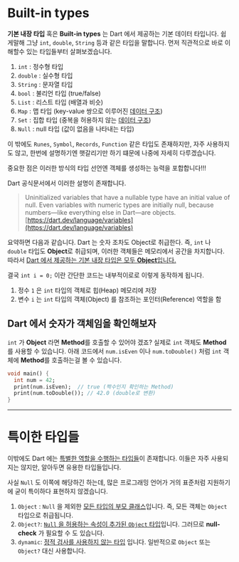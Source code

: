 # Built-in types

**기본 내장 타입** 혹은 **Built-in types** 는 Dart 에서 제공하는 기본 데이터 타입니다. 쉽게말해 그냥 `int`, `double`, `String` 등과 같은 타입을 말합니다. 먼저 직관적으로 바로 이해할수 있는 타입들부터 살펴보겠습니다.

1. `int` : 정수형 타입
2. `double` : 실수형 타입
3. `String` : 문자열 타입
4. `bool` : 불리언 타입 (true/false)
5. `List` : 리스트 타입 (배열과 비슷)
6. `Map` : 맵 타입 (key-value 쌍으로 이루어진 <U>데이터 구조</U>)
7. `Set` : 집합 타입 (중복을 허용하지 않는 <U>데이터 구조</U>)
8. `Null` : null 타입 (값이 없음을 나타내는 타입)

이 밖에도 `Runes`, `Symbol`, `Records`, `Function` 같은 타입도 존재하지만, 자주 사용하지도 않고, 한번에 설명하기엔 햇갈리기만 하기 떄문에 나중에 자세히 다루겠습니다.

중요한 점은 <R>이러한 방식의 타입 선언엔 객체를 생성하는 능력을 포합합니다!!!</R>

Dart 공식문서에서 이러한 설명이 존재합니다.

> Uninitialized variables that have a nullable type have an initial value of null. Even variables with numeric types are initially null, because numbers—like everything else in Dart—are objects.
> <br/>
> [https://dart.dev/language/variables](https://dart.dev/language/variables)

요약하면 다음과 같습니다. <R>Dart 는 숫자 조차도 Object로 취급한다.</R> 즉, `int` 나 `double` 타입도 **Object**로 취급되며, 이러한 객체들은 메모리에서 공간을 차지합니다. 따라서 <U>Dart 에서 제공하는 기본 내장 타입은 모두 **Object**입니다.</U>

결국 `int i = 0;` 이란 간단한 코드는 내부적이로로 이렇게 동작하게 됩니다.
1. 정수 `1` 은 `int` 타입의 객체로 힙(Heap) 메모리에 저장
2. 변수 `i` 는 `int` 타입의 객체(Object) 를 참조하는 포인터(Reference) 역할을 함

## Dart 에서 숫자가 객체임을 확인해보자

`int` 가 **Object** 라면 **Method**를 호출할 수 있어야 겠죠? 실제로 `int` 객체도 **Method**를 사용할 수 있습니다. 아래 코드에서 `num.isEven` 이나 `num.toDouble()` 처럼 `int` 객체에 **Method**를 호출하는걸 볼 수 있습니다.

```java:main.dart
void main() {
  int num = 42;
  print(num.isEven);  // true (짝수인지 확인하는 Method)
  print(num.toDouble()); // 42.0 (double로 변환)
}
```

***

# 특이한 타입들

이밖에도 Dart 에는 <U>특별한 역할을 수행하는 타입들</U>이 존재합니다. 이들은 자주 사용되지는 않지만, 알아두면 유용한 타입들입니다.

사실 `Null` 도 이쪽에 해당하긴 하는데, 많은 프로그래밍 언어가 거의 표준처럼 지원하기에 굳이 특이하다 표현하지 않겠습니다.

1. `Object` : `Null` 을 제외한 <U>모든 타입의 부모 클래스</U>입니다. 즉, 모든 객체는 `Object` 타입으로 취급됩니다.
2. `Object?`: <U>`Null` 을 허용하는 속성이 추가된 `Object` 타입</U>입니다. 그러므로 **null-check** 가 필요할 수 도 있습니다.
3. `dynamic`: <U>정적 검사를 사용하지 않는 타입</U> 입니다. 일반적으로 `Object` 또는 `Object?` 대신 사용합니다.